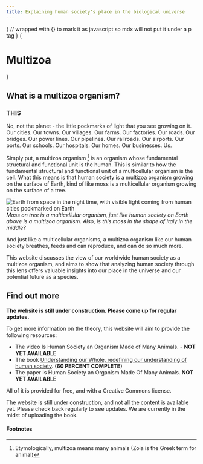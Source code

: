 ```yaml
---
title: Explaining human society's place in the biological universe
---
```




{
// wrapped with {} to mark it as javascript so mdx will not put it under a p tag
}
{<h1 className="text-center font-extrabold md:text-5xl mt-8">Multizoa</h1>}

## What is a multizoa organism?

<h3 style={{textAlign: "center", marginBottom: "20px"}}>THIS</h3>

[//]: # (<video width="100%" height="100%" autoPlay muted loop>)

[//]: # (  <source src="videos/landing-page/earth.mp4" type="video/mp4" />)

[//]: # (  Your browser does not support the video tag.)

[//]: # (</video>)

<EarthImage>
    <div></div>
</EarthImage>


No, not the planet - the little pockmarks of light that you see growing on it. Our cities. Our towns. Our villages. Our farms. Our factories. Our roads. Our bridges. Our power lines. Our pipelines. Our railroads. Our airports. Our ports. Our schools. Our hospitals. Our homes. Our businesses. Us.

Simply put, a multizoa organism [^1] is an organism whose fundamental structural and functional unit is the human. This is similar to how the fundamental structural and functional unit of a multicellular organism is the cell. What this means is that human society is a multizoa organism growing on the surface of Earth, kind of like moss is a multicellular organism growing on the surface of a tree.

![Earth from space in the night time, with visible light coming from human cities pockmarked on Earth](../public/images/landing-page/tree-with-moss.jpg)
<span style={imgDescStyle}><em>Moss on tree is a multicellular organism, just like human society on Earth above is a multizoa organism. Also, is this moss in the shape of Italy in the middle?</em></span>



And just like a multicellular organisms, a multizoa organism like our human society breathes, feeds and can reproduce, and can do so much more.

This website discusses the view of our worldwide human society as a multizoa organism, and aims to show that analyzing human society through this lens offers valuable insights into our place in the universe and our potential future as a species.

## Find out more

**The website is still under construction. Please come up for regular updates.**

To get more information on the theory, this website will aim to provide the following resources:

* The video Is Human Society an Organism Made of Many Animals. - **NOT YET AVAILABLE**
* The book [Understanding our Whole, redefining our understanding of human society](/fullbook/front-cover). **(60 PERCENT COMPLETE)**
* The paper Is Human Society an Organism Made Of Many Animals. **NOT YET AVAILABLE**

All of it is provided for free, and with a Creative Commons license.

The website is still under construction, and not all the content is available yet. Please check back regularly to see updates. We are currently in the midst of uploading the book.

[//]: # (## Community)

[//]: # ()
[//]: # (The website also provides the ability to comment on each page, where applicable. Feel free to write your opinion, but please be respectful when doing so.)

#### Footnotes

[^1]: Etymologically, multizoa means many animals (Zoia is the Greek term for animal)

